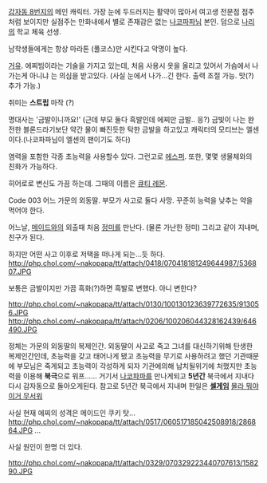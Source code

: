 [[감자동 8번지]]의 메인 캐릭터. 가장 눈에 두드러지는 활약이 많아서 여고생 전문점 점주처럼 보이지만 실점주는 만화내에서 별로 존재감은 없는 [[나코파파]]님 본인. 덤으로 [[나리]]의 학교 체육 선생.

남학생들에게는 항상 마라톤 (풀코스)만 시킨다고 악명이 높다.

[[거유]]. 에찌빔이라는 기술을 가지고 있는데, 처음 사용시 옷을 올리고 있어서 가슴에서 나가는게 아니냐 는 의심을 받고있다. (사실 눈에서 나가...긴 한다. 출력 조절 가능. 맛(?) 추가 가능.)

취미는 '''스트립''' 마작 (?)

명대사는 '금발이니까요!'
(근데 부모 둘다 흑발인데 에찌만 금발.. 응?)
금빛이 나는 완전한 블론드라기보단 약간 물이 빠진듯한 탁한 금발을 하고있고 캐릭터의 모티브는 엘센이다.(나코파파님이 엘센의 팬이기도 하다)

염력을 포함한 각종 초능력을 사용할수 있다. 그런고로 [[에스퍼]].
또한, 몇몇 생물체와의 친화가 가능하다.

히어로로 변신도 가끔 하는데. 그때의 이름은 [[큐티 레몬]].


Code 003
어느 가문의 외동딸. 부모가 사고로 둘다 사망.
꾸준히 능력을 낮추는 약을 먹어야 한다.

어느날, [[메이드]]와의 외출때 처음 [[정미]]를 만난다. (물론 가난한 정미) 그리고 같이 지내며, 친구가 된다. 

하지만 어떤 사고 이후로 저택을 떠나게 되는...듯 하다.
http://php.chol.com/~nakopapa/tt/attach/0418/070418181249644987/536807.JPG

보통은 금발이지만 가끔 흑화(?)하면 흑발로 변했다. 아니 변한다?

http://php.chol.com/~nakopapa/tt/attach/0130/100130123639772635/913056.JPG
http://php.chol.com/~nakopapa/tt/attach/0206/100206044328162439/646490.JPG

정체는 가문의 외동딸의 복제인간. 외동딸이 사고로 죽고 그녀를 대신하기위해 탄생한 복제인간인데, 초능력을 갖고 태어나게 됐고 초능력을 무기로 사용하려고 했던 기관때문에 부모님은 죽게되고 초능력이 각성하게 되자 기관에의해 납치될위기에 처했지만 초능력을 이용해 '''북극'''으로 워프...... 거기서 [[나코파파]]를 만나게되고 '''5년간''' 북극에서 지내다 다시 감자동으로 돌아오게된다. 참고로 5년간 북극에서 지내며 한일은 '''[[셀게임]]''' [[몰라 뭐야 이거 무서워]]

사실 현재 에찌의 성격은 메이드인 쿠키 탓...
http://php.chol.com/~nakopapa/tt/attach/0517/060517185042508918/286864.JPG
...

사실 원인이 한명 더 있다.

http://php.chol.com/~nakopapa/tt/attach/0329/070329223440707613/158290.JPG
